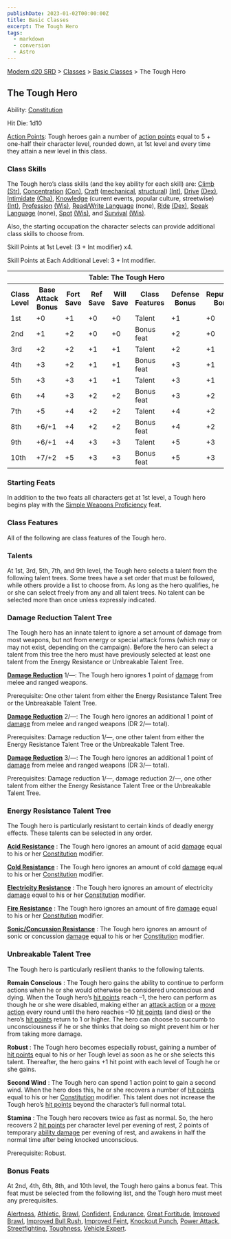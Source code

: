 ```yaml
---
publishDate: 2023-01-02T00:00:00Z
title: Basic Classes
excerpt: The Tough Hero
tags:
  - markdown
  - conversion
  - Astro
---
```


[Modern d20 SRD](/#modernD20) > [Classes](modern-d20-srd-classes-index) > [Basic Classes](modern-d20-srd-classes-basic-index) > The Tough Hero

## The Tough Hero

Ability: [Constitution](modern-d20-srd-basics-ability-scores)

Hit Die: 1d10

[Action Points](modern-d20-srd-basics-action-points): Tough heroes gain a
number of [action points](modern-d20-srd-basics-action-points) equal to 5 +
one-half their character level, rounded down, at 1st level and every time they
attain a new level in this class.

### Class Skills

The Tough hero’s class skills (and the key ability for each skill) are:
[Climb](modern-d20-srd-skills-climb) [(Str)](modern-d20-srd-basics-ability-scores), [Concentration](modern-d20-srd-skills-concentration)
[(Con)](modern-d20-srd-basics-ability-scores), [Craft](modern-d20-srd-skills-craft) ([mechanical](modern-d20-srd-skills-craft-mechanical),
[structural](modern-d20-srd-skills-craft-structural)) [(Int)](modern-d20-srd-basics-ability-scores), [Drive](modern-d20-srd-skills-drive)
[(Dex)](modern-d20-srd-basics-ability-scores), [Intimidate](modern-d20-srd-skills-intimidate) [(Cha)](modern-d20-srd-basics-ability-scores),
[Knowledge](modern-d20-srd-skills-knowledge) (current events, popular culture,
streetwise) [(Int)](modern-d20-srd-basics-ability-scores),
[Profession](modern-d20-srd-skills-profession) [(Wis)](modern-d20-srd-basics-ability-scores), [Read/Write Language](modern-d20-srd-skills-read-write-language) (none), [Ride](modern-d20-srd-skills-ride) [(Dex)](modern-d20-srd-basics-ability-scores), [Speak Language](modern-d20-srd-skills-speak-language)
(none), [Spot](modern-d20-srd-skills-spot) [(Wis)](modern-d20-srd-basics-ability-scores), and [Survival](modern-d20-srd-skills-survival)
[(Wis)](modern-d20-srd-basics-ability-scores).

Also, the starting occupation the character selects can provide additional
class skills to choose from.

Skill Points at 1st Level: (3 + Int modifier) x4.

Skill Points at Each Additional Level: 3 + Int modifier.


<table> <tr> <th colspan="8">Table: The Tough Hero</th> </tr> <tr> <th>Class Level</th><th>Base Attack Bonus</th><th>Fort Save</th><th>Ref Save</th><th>Will Save</th><th>Class Features</th><th>Defense Bonus</th><th>Reputation Bonus</th> </tr> <tr> <td>1st</td><td>+0</td><td>+1</td><td>+0</td><td>+0</td><td>Talent</td><td>+1</td><td>+0</td> </tr> <tr class="shaded"> <td>2nd</td><td>+1</td><td>+2</td><td>+0</td><td>+0</td><td>Bonus feat</td><td>+2</td><td>+0</td> </tr> <tr> <td>3rd</td><td>+2</td><td>+2</td><td>+1</td><td>+1</td><td>Talent</td><td>+2</td><td>+1</td> </tr> <tr class="shaded"> <td>4th</td><td>+3</td><td>+2</td><td>+1</td><td>+1</td><td>Bonus feat</td><td>+3</td><td>+1</td> </tr> <tr> <td>5th</td><td>+3</td><td>+3</td><td>+1</td><td>+1</td><td>Talent</td><td>+3</td><td>+1</td> </tr> <tr class="shaded"> <td>6th</td><td>+4</td><td>+3</td><td>+2</td><td>+2</td><td>Bonus feat</td><td>+3</td><td>+2</td> </tr> <tr> <td>7th</td><td>+5</td><td>+4</td><td>+2</td><td>+2</td><td>Talent</td><td>+4</td><td>+2</td> </tr> <tr class="shaded"> <td>8th</td><td>+6/+1</td><td>+4</td><td>+2</td><td>+2</td><td>Bonus feat</td><td>+4</td><td>+2</td> </tr> <tr> <td>9th</td><td>+6/+1</td><td>+4</td><td>+3</td><td>+3</td><td>Talent</td><td>+5</td><td>+3</td> </tr> <tr class="shaded"> <td>10th</td><td>+7/+2</td><td>+5</td><td>+3</td><td>+3</td><td>Bonus feat</td><td>+5</td><td>+3</td> </tr></table>


### Starting Feats

In addition to the two feats all characters get at 1st level, a Tough hero
begins play with the [Simple Weapons Proficiency](modern-d20-srd-feats-simple-weapons-proficiency) feat.

### Class Features

All of the following are class features of the Tough hero.

### Talents

At 1st, 3rd, 5th, 7th, and 9th level, the Tough hero selects a talent from the
following talent trees. Some trees have a set order that must be followed,
while others provide a list to choose from. As long as the hero qualifies, he
or she can select freely from any and all talent trees. No talent can be
selected more than once unless expressly indicated.

### Damage Reduction Talent Tree

The Tough hero has an innate talent to ignore a set amount of damage from most
weapons, but not from energy or special attack forms (which may or may not
exist, depending on the campaign). Before the hero can select a talent from
this tree the hero must have previously selected at least one talent from the
Energy Resistance or Unbreakable Talent Tree.

**[Damage Reduction](modern-d20-srd-special-abilities-damage-reduction)** 1/—:
The Tough hero ignores 1 point of [damage](modern-d20-srd-combat-damage) from
melee and ranged weapons.

Prerequisite: One other talent from either the Energy Resistance Talent Tree
or the Unbreakable Talent Tree.

**[Damage Reduction](modern-d20-srd-special-abilities-damage-reduction)** 2/—:
The Tough hero ignores an additional 1 point of [damage](modern-d20-srd-combat-damage) from melee and ranged weapons (DR 2/— total).

Prerequisites: Damage reduction 1/—, one other talent from either the Energy
Resistance Talent Tree or the Unbreakable Talent Tree.

**[Damage Reduction](modern-d20-srd-special-abilities-damage-reduction)** 3/—:
The Tough hero ignores an additional 1 point of [damage](modern-d20-srd-combat-damage) from melee and ranged weapons (DR 3/— total).

Prerequisites: Damage reduction 1/—, damage reduction 2/—, one other talent
from either the Energy Resistance Talent Tree or the Unbreakable Talent Tree.

### Energy Resistance Talent Tree

The Tough hero is particularly resistant to certain kinds of deadly energy
effects. These talents can be selected in any order.

**[Acid Resistance](modern-d20-srd-special-abilities-resistance-to-energy)** :
The Tough hero ignores an amount of acid [damage](modern-d20-srd-combat-damage) equal to his or her [Constitution](modern-d20-srd-basics-ability-scores) modifier.

**[Cold Resistance](modern-d20-srd-special-abilities-resistance-to-energy)** :
The Tough hero ignores an amount of cold [damage](modern-d20-srd-combat-damage) equal to his or her [Constitution](modern-d20-srd-basics-ability-scores) modifier.

**[Electricity Resistance](modern-d20-srd-special-abilities-resistance-to-energy)** : The Tough hero ignores an amount of electricity
[damage](modern-d20-srd-combat-damage) equal to his or her
[Constitution](modern-d20-srd-basics-ability-scores) modifier.

**[Fire Resistance](modern-d20-srd-special-abilities-resistance-to-energy)** :
The Tough hero ignores an amount of fire [damage](modern-d20-srd-combat-damage) equal to his or her [Constitution](modern-d20-srd-basics-ability-scores) modifier.

**[Sonic/Concussion Resistance](modern-d20-srd-special-abilities-resistance-to-energy)** : The Tough hero ignores an amount of sonic or concussion
[damage](modern-d20-srd-combat-damage) equal to his or her
[Constitution](modern-d20-srd-basics-ability-scores) modifier.

### Unbreakable Talent Tree

The Tough hero is particularly resilient thanks to the following talents.

**Remain Conscious** : The Tough hero gains the ability to continue to perform
actions when he or she would otherwise be considered unconscious and dying.
When the Tough hero’s [hit points](modern-d20-srd-combat-hit-points) reach –1,
the hero can perform as though he or she were disabled, making either an
[attack action](modern-d20-srd-combat-attack-actions) or a [move action](modern-d20-srd-combat-move-actions) every round until the hero reaches
–10 [hit points](modern-d20-srd-combat-hit-points) (and dies) or the hero’s
[hit points](modern-d20-srd-combat-hit-points) return to 1 or higher. The hero
can choose to succumb to unconsciousness if he or she thinks that doing so
might prevent him or her from taking more damage.

**Robust** : The Tough hero becomes especially robust, gaining a number of
[hit points](modern-d20-srd-combat-hit-points) equal to his or her Tough level
as soon as he or she selects this talent. Thereafter, the hero gains +1 hit
point with each level of Tough he or she gains.

**Second Wind** : The Tough hero can spend 1 action point to gain a second
wind. When the hero does this, he or she recovers a number of [hit points](modern-d20-srd-combat-hit-points) equal to his or her
[Constitution](modern-d20-srd-basics-ability-scores) modifier. This talent
does not increase the Tough hero’s [hit points](modern-d20-srd-combat-hit-points) beyond the character’s full normal total.

**Stamina** : The Tough hero recovers twice as fast as normal. So, the hero
recovers 2 [hit points](modern-d20-srd-combat-hit-points) per character level
per evening of rest, 2 points of temporary [ability damage](modern-d20-srd-special-abilities-ability-score-reduction) per evening of rest, and awakens in
half the normal time after being knocked unconscious.

Prerequisite: Robust.

### Bonus Feats

At 2nd, 4th, 6th, 8th, and 10th level, the Tough hero gains a bonus feat. This
feat must be selected from the following list, and the Tough hero must meet
any prerequisites.

[Alertness](modern-d20-srd-feats-alertness), [Athletic](modern-d20-srd-feats-athletic), [Brawl](modern-d20-srd-feats-brawl), [Confident](modern-d20-srd-feats-confident), [Endurance](modern-d20-srd-feats-endurance), [Great Fortitude](modern-d20-srd-feats-great-fortitude), [Improved Brawl](modern-d20-srd-feats-improved-brawl), [Improved Bull Rush](modern-d20-srd-feats-improved-bull-rush), [Improved Feint](modern-d20-srd-feats-improved-feint), [Knockout Punch](modern-d20-srd-feats-knockout-punch), [Power Attack](modern-d20-srd-feats-power-attack),
[Streetfighting](modern-d20-srd-feats-streetfighting),
[Toughness](modern-d20-srd-feats-toughness), [Vehicle Expert](modern-d20-srd-feats-vehicle-expert).

